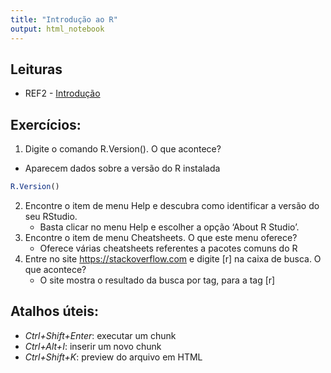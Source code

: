 ```yaml
---
title: "Introdução ao R"
output: html_notebook
---
```


## Leituras

- REF2 - [Introdução](https://cdr.ibpad.com.br/introducao.html)

## Exercícios:

1. Digite o comando R.Version(). O que acontece?
  - Aparecem dados sobre a versão do R instalada

```r

R.Version()
```

2. Encontre o item de menu Help e descubra como identificar a versão do seu RStudio.
    - Basta clicar no menu Help e escolher a opção 'About R Studio'.
    
3. Encontre o item de menu Cheatsheets. O que este menu oferece?
    - Oferece várias cheatsheets referentes a pacotes comuns do R

4. Entre no site [https://stackoverflow.com](https://stackoverflow.com) e digite [r] na caixa de busca. O que acontece?
    - O site mostra o resultado da busca por tag, para a tag [r]
    
## Atalhos úteis: 

- *Ctrl+Shift+Enter*: executar um chunk
- *Ctrl+Alt+I*: inserir um novo chunk
- *Ctrl+Shift+K*: preview do arquivo em HTML



